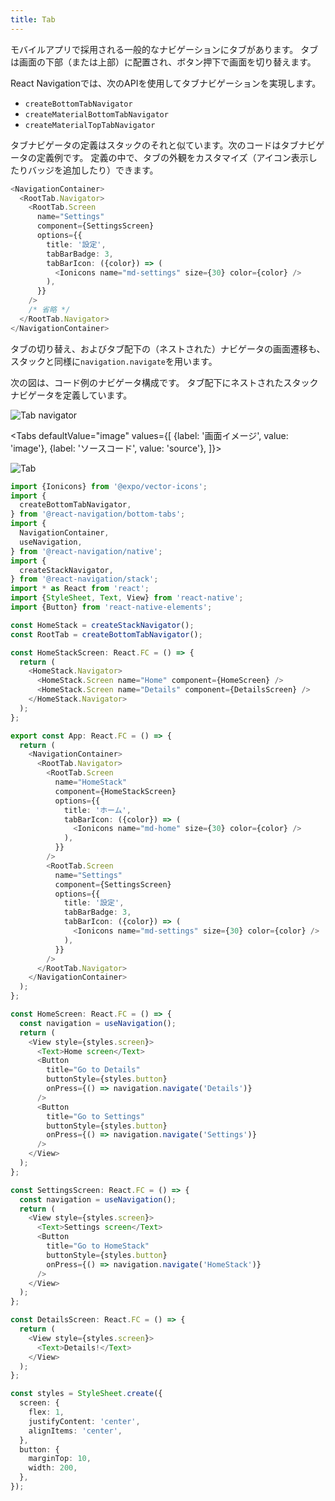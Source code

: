 ```yaml
---
title: Tab
---
```



モバイルアプリで採用される一般的なナビゲーションにタブがあります。
タブは画面の下部（または上部）に配置され、ボタン押下で画面を切り替えます。

React Navigationでは、次のAPIを使用してタブナビゲーションを実現します。

- `createBottomTabNavigator`
- `createMaterialBottomTabNavigator`
- `createMaterialTopTabNavigator`

タブナビゲータの定義はスタックのそれと似ています。次のコードはタブナビゲータの定義例です。
定義の中で、タブの外観をカスタマイズ（アイコン表示したりバッジを追加したり）できます。

```typescript jsx
<NavigationContainer>
  <RootTab.Navigator>
    <RootTab.Screen
      name="Settings"
      component={SettingsScreen}
      options={{
        title: '設定',
        tabBarBadge: 3,
        tabBarIcon: ({color}) => (
          <Ionicons name="md-settings" size={30} color={color} />
        ),
      }}
    />
    /* 省略 */
  </RootTab.Navigator>
</NavigationContainer>
```

タブの切り替え、およびタブ配下の（ネストされた）ナビゲータの画面遷移も、スタックと同様に`navigation.navigate`を用います。

次の図は、コード例のナビゲータ構成です。
タブ配下にネストされたスタックナビゲータを定義しています。

![Tab navigator](tab_image.png)

<!-- textlint-disable ja-technical-writing/sentence-length,ja-technical-writing/max-comma -->

<Tabs
  defaultValue="image"
  values={[
    {label: '画面イメージ', value: 'image'},
    {label: 'ソースコード', value: 'source'},
  ]}>

<!-- textlint-enable ja-technical-writing/sentence-length,ja-technical-writing/max-comma -->

<TabItem value="image">

![Tab](tab.png)

</TabItem>

<TabItem value="source">

```typescript jsx title="/src/App.tsx"
import {Ionicons} from '@expo/vector-icons';
import {
  createBottomTabNavigator,
} from '@react-navigation/bottom-tabs';
import {
  NavigationContainer,
  useNavigation,
} from '@react-navigation/native';
import {
  createStackNavigator,
} from '@react-navigation/stack';
import * as React from 'react';
import {StyleSheet, Text, View} from 'react-native';
import {Button} from 'react-native-elements';

const HomeStack = createStackNavigator();
const RootTab = createBottomTabNavigator();

const HomeStackScreen: React.FC = () => {
  return (
    <HomeStack.Navigator>
      <HomeStack.Screen name="Home" component={HomeScreen} />
      <HomeStack.Screen name="Details" component={DetailsScreen} />
    </HomeStack.Navigator>
  );
};

export const App: React.FC = () => {
  return (
    <NavigationContainer>
      <RootTab.Navigator>
        <RootTab.Screen
          name="HomeStack"
          component={HomeStackScreen}
          options={{
            title: 'ホーム',
            tabBarIcon: ({color}) => (
              <Ionicons name="md-home" size={30} color={color} />
            ),
          }}
        />
        <RootTab.Screen
          name="Settings"
          component={SettingsScreen}
          options={{
            title: '設定',
            tabBarBadge: 3,
            tabBarIcon: ({color}) => (
              <Ionicons name="md-settings" size={30} color={color} />
            ),
          }}
        />
      </RootTab.Navigator>
    </NavigationContainer>
  );
};

const HomeScreen: React.FC = () => {
  const navigation = useNavigation();
  return (
    <View style={styles.screen}>
      <Text>Home screen</Text>
      <Button
        title="Go to Details"
        buttonStyle={styles.button}
        onPress={() => navigation.navigate('Details')}
      />
      <Button
        title="Go to Settings"
        buttonStyle={styles.button}
        onPress={() => navigation.navigate('Settings')}
      />
    </View>
  );
};

const SettingsScreen: React.FC = () => {
  const navigation = useNavigation();
  return (
    <View style={styles.screen}>
      <Text>Settings screen</Text>
      <Button
        title="Go to HomeStack"
        buttonStyle={styles.button}
        onPress={() => navigation.navigate('HomeStack')}
      />
    </View>
  );
};

const DetailsScreen: React.FC = () => {
  return (
    <View style={styles.screen}>
      <Text>Details!</Text>
    </View>
  );
};

const styles = StyleSheet.create({
  screen: {
    flex: 1,
    justifyContent: 'center',
    alignItems: 'center',
  },
  button: {
    marginTop: 10,
    width: 200,
  },
});
```

</TabItem>
</Tabs>
